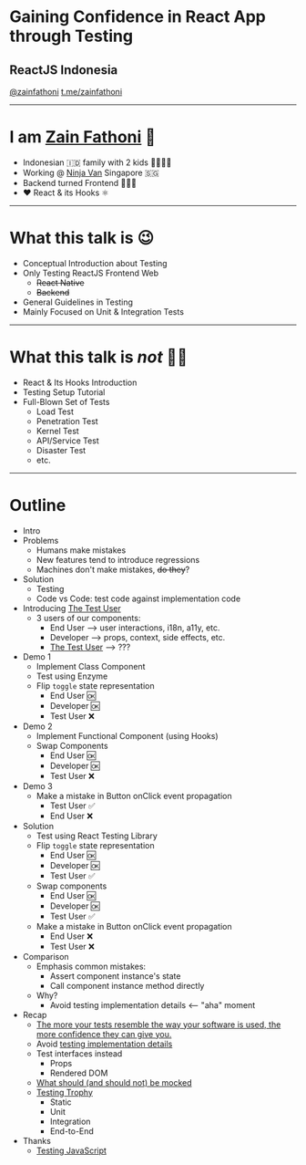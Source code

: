 
# Gaining Confidence in React App through Testing

## ReactJS Indonesia

[@zainfathoni](https://twitter.com/zainfathoni)
[t.me/zainfathoni](https://t.me/zainfathoni)

---

# I am [Zain Fathoni](https://github.com/zainfathoni) 🤝

<ul>
  <Appear>
    <li>Indonesian 🇮🇩 family with 2 kids 👨‍👩‍👧‍👦</li>
    <li>
      Working @ <a href="https://www.ninjavan.co">Ninja Van</a> Singapore 🇸🇬
    </li>
    <li>Backend turned Frontend 👨🏻‍💻</li>
    <li>❤️ React & its Hooks ⚛️</li>
  </Appear>
</ul>

---

# What this talk is 😉

- Conceptual Introduction about Testing
- Only Testing ReactJS Frontend Web
  - ~~React Native~~
  - ~~Backend~~
- General Guidelines in Testing
- Mainly Focused on Unit & Integration Tests

---

# What this talk is _not_ ☝🏼

- React & Its Hooks Introduction
- Testing Setup Tutorial
- Full-Blown Set of Tests
  - Load Test
  - Penetration Test
  - Kernel Test
  - API/Service Test
  - Disaster Test
  - etc.

---

# Outline

- Intro
- Problems
  - Humans make mistakes
  - New features tend to introduce regressions
  - Machines don't make mistakes, ~~do they~~?
- Solution
  - Testing
  - Code vs Code: test code against implementation code
- Introducing [The Test User](https://kentcdodds.com/blog/avoid-the-test-user)
  - 3 users of our components:
    - End User --> user interactions, i18n, a11y, etc.
    - Developer --> props, context, side effects, etc.
    - [The Test User](https://kentcdodds.com/blog/avoid-the-test-user) --> ???
- Demo 1
  - Implement Class Component
  - Test using Enzyme
  - Flip `toggle` state representation
    - End User 🆗
    - Developer 🆗
    - Test User ❌
- Demo 2
  - Implement Functional Component (using Hooks)
  - Swap Components
    - End User 🆗
    - Developer 🆗
    - Test User ❌
- Demo 3
  - Make a mistake in Button onClick event propagation
    - Test User ✅
    - End User ❌
- Solution
  - Test using React Testing Library
  - Flip `toggle` state representation
    - End User 🆗
    - Developer 🆗
    - Test User ✅
  - Swap components
    - End User 🆗
    - Developer 🆗
    - Test User ✅
  - Make a mistake in Button onClick event propagation
    - End User ❌
    - Test User ❌
- Comparison
  - Emphasis common mistakes:
    - Assert component instance's state
    - Call component instance method directly
  - Why?
    - Avoid testing implementation details <-- "aha" moment
- Recap
  - [The more your tests resemble the way your software is used, the more confidence they can give you.](https://twitter.com/kentcdodds/status/977018512689455106)
  - Avoid [testing implementation details](https://kentcdodds.com/blog/testing-implementation-details)
  - Test interfaces instead
    - Props
    - Rendered DOM
  - [What should (and should not) be mocked](https://kentcdodds.com/blog/the-merits-of-mocking)
  - [Testing Trophy](https://kentcdodds.com/blog/unit-vs-integration-vs-e2e-tests)
    - Static
    - Unit
    - Integration
    - End-to-End
- Thanks
  - [Testing JavaScript](https://testingjavascript.com/)
